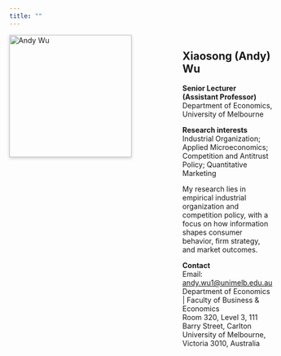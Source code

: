 ```yaml
---
title: ""
---
```


<div style="display: grid; grid-template-columns: 260px 1fr; gap: 80px; align-items: start;">

  <!-- Left column: profile image -->
  <div style="display:flex; justify-content:flex-start; align-items:flex-start;">
  <img src="images/andywu.png" alt="Andy Wu"
     style="width:240px; box-shadow:0 2px 6px rgba(0,0,0,0.2);" />
  </div>

  <!-- Right column: info -->
  <div class="info-column">

# Xiaosong (Andy) Wu  

**Senior Lecturer (Assistant Professor)**   
Department of Economics, University of Melbourne

**Research interests**  
Industrial Organization; Applied Microeconomics; Competition and Antitrust Policy; Quantitative Marketing

My research lies in empirical industrial organization and competition policy, with a focus on how information shapes consumer behavior, firm strategy, and market outcomes.

**Contact**  
Email: <andy.wu1@unimelb.edu.au>  
Department of Economics | Faculty of Business & Economics  
Room 320, Level 3, 111 Barry Street, Carlton  
University of Melbourne, Victoria 3010, Australia

  </div>
</div>